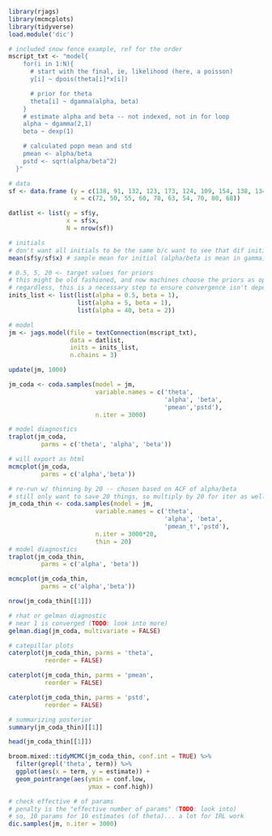 ```r
library(rjags)
library(mcmcplots)
library(tidyverse)
load.module('dic')

# included snow fence example, ref for the order
mscript_txt <- "model{
    for(i in 1:N){
      # start with the final, ie, likelihood (here, a poisson)
      y[i] ~ dpois(theta[i]*x[i])

      # prior for theta
      theta[i] ~ dgamma(alpha, beta)
    }
    # estimate alpha and beta -- not indexed, not in for loop
    alpha ~ dgamma(2,1)
    beta ~ dexp(1)

    # calculated popn mean and std
    pmean <- alpha/beta
    pstd <- sqrt(alpha/beta^2)
  }"
```

```r
# data
sf <- data.frame (y = c(138, 91, 132, 123, 173, 124, 109, 154, 138, 134),
                  x = c(72, 50, 55, 60, 78, 63, 54, 70, 80, 68))

datlist <- list(y = sf$y,
                x = sf$x,
                N = nrow(sf))

# initials
# don't want all initials to be the same b/c want to see that dif initials converge to same place
mean(sf$y/sf$x) # sample mean for initial (alpha/beta is mean in gamma)

# 0.5, 5, 20 <- target values for priors
# this might be old fashioned, and now machines choose the priors as opposed to manual specification -- check McElreath's book
# regardless, this is a necessary step to ensure convergence isn't dependent on prior values
inits_list <- list(list(alpha = 0.5, beta = 1),
                   list(alpha = 5, beta = 1),
                   list(alpha = 40, beta = 2))
```

```r
# model
jm <- jags.model(file = textConnection(mscript_txt),
                 data = datlist,
                 inits = inits_list,
                 n.chains = 3)

update(jm, 1000)

jm_coda <- coda.samples(model = jm,
                        variable.names = c('theta',
                                           'alpha', 'beta',
                                           'pmean','pstd'),
                        n.iter = 3000)
```
```r
# model diagnostics
traplot(jm_coda,
         parms = c('theta', 'alpha', 'beta'))

# will export as html
mcmcplot(jm_coda, 
         parms = c('alpha','beta'))
```
```r
# re-run w/ thinning by 20 -- chosen based on ACF of alpha/beta
# still only want to save 20 things, so multiply by 20 for iter as well
jm_coda_thin <- coda.samples(model = jm,
                        variable.names = c('theta',
                                           'alpha', 'beta',
                                           'pmean_t','pstd'),
                        n.iter = 3000*20,
                        thin = 20)
# model diagnostics
traplot(jm_coda_thin,
         parms = c('alpha', 'beta'))

mcmcplot(jm_coda_thin, 
         parms = c('alpha','beta'))

nrow(jm_coda_thin[[1]])

# rhat or gelman diagnostic
# near 1 is converged (TODO: look into more)
gelman.diag(jm_coda, multivariate = FALSE)
```

```r
# catepillar plots
caterplot(jm_coda_thin, parms = 'theta',
          reorder = FALSE)

caterplot(jm_coda_thin, parms = 'pmean',
          reorder = FALSE)

caterplot(jm_coda_thin, parms = 'pstd',
          reorder = FALSE)

# summarizing posterior
summary(jm_coda_thin)[[1]]

head(jm_coda_thin[[1]])

broom.mixed::tidyMCMC(jm_coda_thin, conf.int = TRUE) %>%
  filter(grepl('theta', term)) %>%
  ggplot(aes(x = term, y = estimate)) +
  geom_pointrange(aes(ymin = conf.low,
                      ymax = conf.high))
```
```r
# check effective # of params
# penalty is the "effective number of params" (TODO: look into)
# so, 10 params for 10 estimates (of theta)... a lot for IRL work
dic.samples(jm, n.iter = 3000)
```

